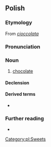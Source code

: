 ==Polish==

===Etymology===
From {{etyl|it|pl}} ''[[cioccolata]]''

===Pronunciation===
{{pl-p|a=Pl-czekolada.ogg}}

===Noun===
{{pl-noun|f}}

# [[chocolate]]

====Declension====
{{pl-decl-noun-f|czekola|d}}

====Derived terms====
* {{q|adjective}} {{l|pl|czekoladowy}}

===Further reading===
* {{R:PWN}}

[[Category:pl:Sweets]]